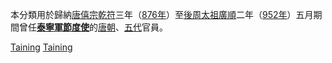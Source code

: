 本分類用於歸納[[唐僖宗|唐僖宗]][[乾符|乾符]]三年（[[876年|876年]]）至[[後周太祖|後周太祖]][[廣順|廣順]]二年（[[952年|952年]]）五月期間曾任'''[[泰寧軍節度使|泰寧軍節度使]]'''的[[唐朝|唐朝]]、[[五代|五代]]官員。

[[Category:唐朝藩鎮節度使|Taining]]
[[Category:五代藩鎮節度使|Taining]]